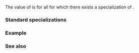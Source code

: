 {{cpp/types/numeric_limits/title|is_specialized}}
{{cpp/types/numeric_limits/navbar}}
{{dcl begin}}
{{dcl rev multi
|dcl1=
static const bool is_specialized;
|since2=c++11|dcl2=
static constexpr bool is_specialized;
}}
{{dcl end}}

The value of {{c|std::numeric_limits&lt;T&gt;::is_specialized}} is {{c|true}} for all {{tt|T}} for which there exists a specialization of {{lc|std::numeric_limits}}.

===Standard specializations===
{{dsc begin}}
{{dsc hitem | {{tt|T}} | value of {{c|std::numeric_limits&lt;T&gt;::is_specialized}} }}
{{dsc | {{c/core|/* non-specialized */}} | {{c|false}} }}
{{dsc | {{c/core|bool}}              | {{c|true}} }}
{{dsc | {{c/core|char}}              | {{c|true}} }}
{{dsc | {{c/core|signed char}}       | {{c|true}} }}
{{dsc | {{c/core|unsigned char}}     | {{c|true}} }}
{{dsc | {{c/core|wchar_t}}           | {{c|true}} }}
{{dsc | {{c/core|char8_t}} {{mark since c++20}} | {{c|true}} }}
{{dsc | {{c/core|char16_t}} {{mark since c++11}}| {{c|true}} }}
{{dsc | {{c/core|char32_t}} {{mark since c++11}}| {{c|true}} }}
{{dsc | {{c/core|short}}             | {{c|true}} }}
{{dsc | {{c/core|unsigned short}}    | {{c|true}} }}
{{dsc | {{c/core|int}}               | {{c|true}} }}
{{dsc | {{c/core|unsigned int}}      | {{c|true}} }}
{{dsc | {{c/core|long}}              | {{c|true}} }}
{{dsc | {{c/core|unsigned long}}     | {{c|true}} }}
{{dsc | {{c/core|long long}} {{mark since c++11}}         | {{c|true}} }}
{{dsc | {{c/core|unsigned long long}} {{mark since c++11}}| {{c|true}} }}
{{dsc | {{c/core|float}}             | {{c|true}} }}
{{dsc | {{c/core|double}}            | {{c|true}} }}
{{dsc | {{c/core|long double}}       | {{c|true}} }}
{{dsc end}}

===Example===
{{example
|
|code=
#include &lt;iostream&gt;
#include &lt;limits&gt;
#include &lt;type_traits&gt;

int main()
{
    enum E{};

    std::cout &lt;&lt; std::boolalpha
              &lt;&lt; std::numeric_limits&lt;bool&gt;::is_specialized &lt;&lt; '\n'
              &lt;&lt; std::numeric_limits&lt;long long&gt;::is_specialized &lt;&lt; '\n'
              &lt;&lt; std::numeric_limits&lt;std::true_type&gt;::is_specialized &lt;&lt; '\n'
              &lt;&lt; std::numeric_limits&lt;E&gt;::is_specialized &lt;&lt; '\n';
}
|p=true
|output=
true
true
false
false
}}

===See also===
{{dsc begin}}
{{dsc inc|cpp/types/numeric_limits/dsc is_integer}}
{{dsc inc|cpp/types/numeric_limits/dsc is_iec559}}
{{dsc inc|cpp/types/numeric_limits/dsc is_exact}}
{{dsc inc|cpp/types/numeric_limits/dsc is_bounded}}
{{dsc end}}

{{langlinks|de|es|fr|it|ja|pt|ru|zh}}